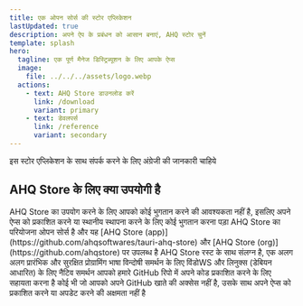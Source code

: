 ```yaml
---
title: एक ओपन सोर्स की स्टोर एप्लिकेशन
lastUpdated: true
description: अपने ऐप के प्रबंधन को आसान बनाएं, AHQ स्टोर चुनें
template: splash
hero:
  tagline: एक पूर्ण मैनेज डिस्ट्रिब्यूशन के लिए आपके ऐप्स
  image:
    file: ../../../assets/logo.webp
  actions:
    - text: AHQ Store डाउनलोड करें
      link: /download
      variant: primary
    - text: डेवलपर्स
      link: /reference
      variant: secondary
---
```



<Aside>
  इस स्टोर एप्लिकेशन के साथ संपर्क करने के लिए अंग्रेजी की जानकारी चाहिये
</Aside>

## AHQ Store के लिए क्या उपयोगी है

<CardGrid stagger>
  <Card icon="star" title="फ्री">
    AHQ Store का उपयोग करने के लिए आपको कोई भुगतान करने की आवश्यकता नहीं है,
    इसलिए अपने ऐप्स को प्रकाशित करने या स्थानीय स्थापना करने के लिए कोई भुगतान
    करना पड़ा
  </Card>
  <Card icon="github" title="ओपन सोर्स">
    AHQ Store का परियोजना ओपन सोर्स है और यह [AHQ Store
    (app)](https://github.com/ahqsoftwares/tauri-ahq-store) और [AHQ Store
    (org)](https://github.com/ahqstore) पर उपलब्ध है
  </Card>
  <Card icon="seti:rust" title="रस्ट के साथ संलग्न">
    AHQ Store रस्ट के साथ संलग्न है, एक अलग अलग प्रारंभिक और सुरक्षित
    प्रोग्रामिंग भाषा
  </Card>
  <Card icon="seti:windows" title="नैटिव समर्थन">
    विन्दोषी समर्थन के लिए विंडोWS और लिनुक्स (डेबियन आधारित) के लिए नैटिव
    समर्थन
  </Card>
  <Card icon="seti:powershell" title="आसान प्रकाशितियां">
    आपको हमारे GitHub रिपो में अपने कोड प्रकाशित करने के लिए सहायता करना है
  </Card>
  <Card icon="seti:lock" title="सुरक्षित">
    कोई भी जो आपको अपने GitHub खाते की अक्सेस नहीं है, उसके साथ अपने ऐप्स को
    प्रकाशित करने या अपडेट करने की अक्षमता नहीं है
  </Card>
</CardGrid>
